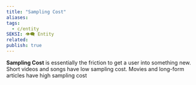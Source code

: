 ```yaml
---
title: "Sampling Cost"
aliases: 
tags:
  - c/entity
SEKSI: 👁️‍🗨️ Entity
related:
publish: true
---
```

**Sampling Cost** is essentially the friction to get a user into something new. Short videos and songs have low sampling cost. Movies and long-form articles have high sampling cost
